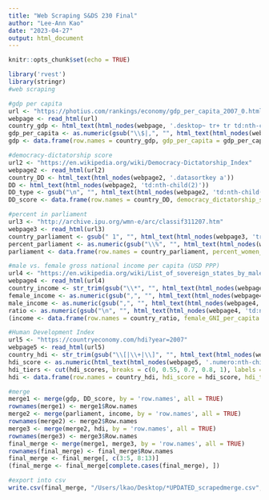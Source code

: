 ```yaml
---
title: "Web Scraping S&DS 230 Final"
author: "Lee-Ann Kao"
date: "2023-04-27"
output: html_document
---
```


```r
knitr::opts_chunk$set(echo = TRUE)
```

```r
library('rvest')
library(stringr)
#web scraping

#gdp per capita
url <- "https://photius.com/rankings/economy/gdp_per_capita_2007_0.html"
webpage <- read_html(url)
country_gdp <- html_text(html_nodes(webpage, '.desktop~ tr+ tr td:nth-child(3)'))
gdp_per_capita <- as.numeric(gsub("\\$|,", "", html_text(html_nodes(webpage, '.desktop~ tr+ tr td:nth-child(4)'))))
gdp <- data.frame(row.names = country_gdp, gdp_per_capita = gdp_per_capita)

#democracy-dictatorship score
url2 <- "https://en.wikipedia.org/wiki/Democracy-Dictatorship_Index"
webpage2 <- read_html(url2)
country_DD <- html_text(html_nodes(webpage2, '.datasortkey a'))
DD <- html_text(html_nodes(webpage2, 'td:nth-child(2)'))
DD_type <- gsub("\n", "", html_text(html_nodes(webpage2, 'td:nth-child(3)')))
DD_score <- data.frame(row.names = country_DD, democracy_dictatorship_score = DD,    type_of_government = DD_type)

#percent in parliament
url3 <- "http://archive.ipu.org/wmn-e/arc/classif311207.htm"
webpage3 <- read_html(url3)
country_parliament <- gsub(" 1", "", html_text(html_nodes(webpage3, 'tr~ tr+ tr td:nth-child(2)')))
percent_parliament <- as.numeric(gsub("\\%", "", html_text(html_nodes(webpage3, 'tr~ tr+ tr td:nth-child(6)'))))
parliament <- data.frame(row.names = country_parliament, percent_women_in_parliament = percent_parliament)

#male vs. female gross national income per capita (USD PPP)
url4 <- "https://en.wikipedia.org/wiki/List_of_sovereign_states_by_male_to_female_income_ratio"
webpage4 <- read_html(url4)
country_income <- str_trim(gsub("\\*", "", html_text(html_nodes(webpage4, 'td:nth-child(1)'))))
female_income <- as.numeric(gsub(",", "", html_text(html_nodes(webpage4, 'td:nth-child(3)'))))
male_income <- as.numeric(gsub(",", "", html_text(html_nodes(webpage4, 'td:nth-child(2)'))))
ratio <- as.numeric(gsub("\n", "", html_text(html_nodes(webpage4, 'td:nth-child(4)'))))
(income <- data.frame(row.names = country_ratio, female_GNI_per_capita = female_income, male_GNI_per_capita = male_income, male_to_female_income_ratio = ratio))

#Human Development Index
url5 <- "https://countryeconomy.com/hdi?year=2007"
webpage5 <- read_html(url5)
country_hdi <- str_trim(gsub("\\[|\\+|\\]", "", html_text(html_nodes(webpage5, 'td:nth-child(1)'))))
hdi_score <- as.numeric(html_text(html_nodes(webpage5, '.numero:nth-child(2)')))
hdi_tiers <- cut(hdi_scores, breaks = c(0, 0.55, 0.7, 0.8, 1), labels = c("low", "medium", "high", "very high"))
hdi <- data.frame(row.names = country_hdi, hdi_score = hdi_score, hdi_tiers = hdi_tiers)

#merge
merge1 <- merge(gdp, DD_score, by = 'row.names', all = TRUE)
rownames(merge1) <- merge1$Row.names
merge2 <- merge(parliament, income, by = 'row.names', all = TRUE)
rownames(merge2) <- merge2$Row.names
merge3 <- merge(merge2, hdi, by = 'row.names', all = TRUE)
rownames(merge3) <- merge3$Row.names
final_merge <- merge(merge1, merge3, by = 'row.names', all = TRUE)
rownames(final_merge) <- final_merge$Row.names
final_merge <- final_merge[, c(3:5, 8:13)]
(final_merge <- final_merge[complete.cases(final_merge), ])

#export into csv
write.csv(final_merge, "/Users/lkao/Desktop/*UPDATED_scrapedmerge.csv", row.names=TRUE)
```
